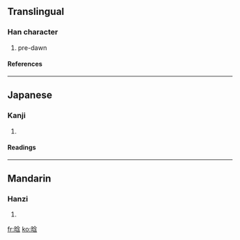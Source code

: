 ==Translingual==
===Han character===
{{Han char|rn=72|rad=日|as=07|sn=11|four=|canj=日人戈口 (AOIR)}}
# pre-dawn
====References====
{{Han ref|kx=0495.270|dkj=13933|dj=0861.150|hdz=21514.030|uh=6657|ud=26199}}
----
==Japanese==
===Kanji===
{{ja-kanji|grade=|rs=日07}}
# {{defn|Japanese}} 
====Readings====
{{ja-readings|on=[[かん]] (kan), [[ごん]] (gon)|kun=}}
----
==Mandarin==
===Hanzi===
{{cmn-hanzi|pin=[[hán]] ([[han2]])|wg=han<sup>2</sup>}}
# {{defn|Mandarin}}

[[fr:晗]]
[[ko:晗]]